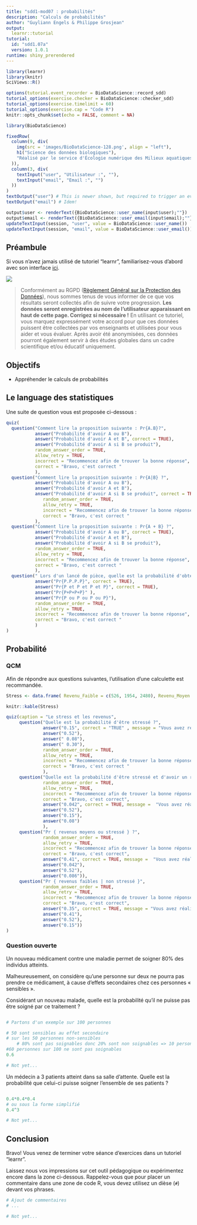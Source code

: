 ```yaml
---
title: "sdd1-mod07 : probabilités"
description: "Calculs de probabilités"
author: "Guyliann Engels & Philippe Grosjean"
output:
  learnr::tutorial
tutorial:
  id: "sdd1.07a"
  version: 1.0.1
runtime: shiny_prerendered
---
```


```r
library(learnr)
library(knitr)
SciViews::R()

options(tutorial.event_recorder = BioDataScience::record_sdd)
tutorial_options(exercise.checker = BioDataScience::checker_sdd)
tutorial_options(exercise.timelimit = 60)
tutorial_options(exercise.cap = "Code R")
knitr::opts_chunk$set(echo = FALSE, comment = NA)

library(BioDataScience)

```

```r
fixedRow(
  column(9, div(
    img(src = 'images/BioDataScience-128.png', align = "left"),
    h1("Science des données biologiques"),
    "Réalisé par le service d'Écologie numérique des Milieux aquatiques, Université de Mons (Belgique)"
  )),
  column(3, div(
    textInput("user", "Utilisateur :", ""),
    textInput("email", "Email :", "")
  ))
)
textOutput("user") # This is newer shown, but required to trigger an event!
textOutput("email") # Idem!
```

```r
output$user <- renderText({BioDataScience::user_name(input$user);""})
output$email <- renderText({BioDataScience::user_email(input$email);""})
updateTextInput(session, "user", value = BioDataScience::user_name())
updateTextInput(session, "email", value = BioDataScience::user_email())
```


## Préambule

Si vous n'avez jamais utilisé de tutoriel "learnr", familiarisez-vous d'abord avec son interface [ici](http://biodatascience-course.sciviews.org/sdd-umons/learnr.html).

![](images/attention.jpg)

> Conformément au RGPD ([Règlement Général sur la Protection des Données](https://ec.europa.eu/info/law/law-topic/data-protection/reform/rules-business-and-organisations/principles-gdpr_fr)), nous sommes tenus de vous informer de ce que vos résultats seront collectés afin de suivre votre progression. **Les données seront enregistrées au nom de l'utilisateur apparaissant en haut de cette page. Corrigez si nécessaire !** En utilisant ce tutoriel, vous marquez expressément votre accord pour que ces données puissent être collectées par vos enseignants et utilisées pour vous aider et vous évaluer. Après avoir été anonymisées, ces données pourront également servir à des études globales dans un cadre scientifique et/ou éducatif uniquement.


## Objectifs

- Appréhender le calculs de probabilités

## Le language des statistiques

Une suite de question vous est proposée ci-dessous :

```r
quiz(
  question("Comment lire la proposition suivante : Pr{A.B}?",
           answer("Probabilité d'avoir A ou B"),
           answer("Probabilité d'avoir A et B", correct = TRUE),
           answer("Probabilité d'avoir A si B se produit"),
           random_answer_order = TRUE,
           allow_retry = TRUE,
           incorrect = "Recommencez afin de trouver la bonne réponse",
           correct = "Bravo, c'est correct "
           ),
  question("Comment lire la proposition suivante : Pr{A|B} ?",
           answer("Probabilité d'avoir A ou B"),
           answer("Probabilité d'avoir A et B"),
           answer("Probabilité d'avoir A si B se produit", correct = TRUE),
              random_answer_order = TRUE,
              allow_retry = TRUE,
              incorrect = "Recommencez afin de trouver la bonne réponse",
              correct = "Bravo, c'est correct "
           ),
  question("Comment lire la proposition suivante : Pr{A + B} ?",
           answer("Probabilité d'avoir A ou B", correct = TRUE),
           answer("Probabilité d'avoir A et B"),
           answer("Probabilité d'avoir A si B se produit"),
           random_answer_order = TRUE,
           allow_retry = TRUE,
           incorrect = "Recommencez afin de trouver la bonne réponse",
           correct = "Bravo, c'est correct "
           ),
  question(" Lors d'un lancé de pièce, quelle est la probabilité d'obtenir 4 fois pile ? ",
           answer("Pr{P.P.P.P}", correct = TRUE),
           answer("Pr{P et P et P et P}", correct = TRUE),
           answer("Pr{P+P+P+P}" ),
           answer("Pr{P ou P ou P ou P}"),
           random_answer_order = TRUE,
           allow_retry = TRUE,
           incorrect = "Recommencez afin de trouver la bonne réponse",
           correct = "Bravo, c'est correct "
           )
)
```

## Probabilité

### QCM

Afin de répondre aux questions suivantes, l'utilisation d'une calculette est recommandée.

```r
Stress <- data.frame( Revenu_Faible = c(526, 1954, 2480), Revenu_Moyen = c(274, 1680, 1954), Revenu_Elevé = c(216, 1899, 2115), Total=c(1016, 5533, 6549), row.names = c("Stressé", "Non stressé", "Total"))

knitr::kable(Stress)
```

```r
quiz(caption = "Le stress et les revenus",
     question("Quelle est la probabilité d'être stressé ?",
              answer("0.15", correct = "TRUE" , message = "Vous avez réalisé le calcul suivant : 1016/6549"),
              answer("0.52"),
              answer(" 0.08"),
              answer(" 0.30"),
              random_answer_order = TRUE,
              allow_retry = TRUE,
              incorrect = "Recommencez afin de trouver la bonne réponse",
              correct = "Bravo, c'est correct "
              ),
     question("Quelle est la probabilité d'être stressé et d'avoir un revenu moyen ?",
              random_answer_order = TRUE,
              allow_retry = TRUE,
              incorrect = "Recommencez afin de trouver la bonne réponse",
              correct = "Bravo, c'est correct",
              answer("0.042", correct = TRUE, message =  "Vous avez réalisé le calcul suivant : 274/6549"),
              answer("0.52"),
              answer("0.15"),
              answer("0.08")
              ),
     question("Pr { revenus moyens ou stressé } ?",
              random_answer_order = TRUE,
              allow_retry = TRUE,
              incorrect = "Recommencez afin de trouver la bonne réponse",
              correct = "Bravo, c'est correct",
              answer("0.41", correct = TRUE, message =  "Vous avez réalisé le calcul suivant : (1954/6549) + (1016/6549) - (274/6549)"),
              answer("0.042"),
              answer("0.52"),
              answer("0.086")),
     question("Pr { revenus faibles | non stressé }",
              random_answer_order = TRUE,
              allow_retry = TRUE,
              incorrect = "Recommencez afin de trouver la bonne réponse",
              correct = "Bravo, c'est correct",
              answer("0.35", correct = TRUE, message = "Vous avez réalisé le calcul suivant : 1954/5533"),
              answer("0.41"),
              answer("0.52"),
              answer("0.15"))
)
```

### Question ouverte

Un nouveau médicament contre une maladie permet de soigner 80% des individus atteints. 

Malheureusement, on considère qu’une personne sur deux ne pourra pas prendre ce médicament, à cause d’effets secondaires chez ces personnes « sensibles ».

Considérant un nouveau malade, quelle est la probabilité qu’il ne puisse pas être soigné par ce traitement ?


```r

```


```r
# Partons d'un exemple sur 100 personnes

# 50 sont sensibles au effet secondaire 
# sur les 50 personnes non-sensibles
    # 80% sont pas soignables donc 20% sont non soignables => 10 personnes
#60 personnes sur 100 ne sont pas soignables
0.6
```

```r
# Not yet...
```
Un médecin a 3 patients atteint dans sa salle d’attente. Quelle est la probabilité que celui-ci puisse soigner l’ensemble de ses patients ?

```r

```

```r
0.4*0.4*0.4
# ou sous la forme simplifié
0.4^3
```

```r
# Not yet...
```

## Conclusion

Bravo! Vous venez de terminer votre séance d'exercices dans un tutoriel "learnr". 

Laissez nous vos impressions sur cet outil pédagogique ou expérimentez encore dans la zone ci-dessous. Rappelez-vous que pour placer un commentaire dans une zone de code R, vous devez utilisez un dièse (`#`) devant vos phrases.

```r
# Ajout de commentaires 
# ...
```

```r
# Not yet...
```
